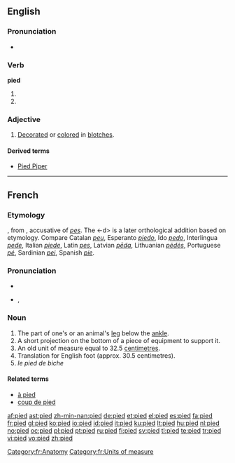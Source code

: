 ==English==

===Pronunciation===
* {{IPA|/paɪd/}}
*: {{rhymes|aɪd}}

===Verb===
'''pied'''

# {{past of|[[pi]]}}
# {{past of|[[pie]]}}

===Adjective===
{{en-adj}}

# [[decorate|Decorated]] or [[color]]ed in [[blotch]]es.

====Derived terms====
* [[Pied Piper]]

----

==French==

===Etymology===
{{etyl|fro|fr}} {{term|pié|lang=fro}}, from {{etyl|la|fr}} {{term|pedem}}, accusative of ''[[pes]]''. The <-d> is a later orthological addition based on etymology.  Compare Catalan ''[[peu]]'', Esperanto ''[[piedo]]'', Ido ''[[pedo]]'', Interlingua ''[[pede]]'', Italian ''[[piede]]'', Latin ''[[pes]]'', Latvian ''[[pēda]]'', Lithuanian ''[[pėdės]]'', Portuguese ''[[pé]]'', Sardinian ''[[pei]]'', Spanish ''[[pie]]''.

===Pronunciation===
* {{audio|Fr-pied.ogg|audio}}
* {{IPA|/pje/|lang=fr}}, {{SAMPA|/pje/}}

===Noun===
{{fr-noun|m}}

# The part of one's or an animal's [[leg]] below the [[ankle]].
# A short projection on the bottom of a piece of equipment to support it.
# An old unit of measure equal to 32.5 [[centimetre]]s.
# Translation for English foot (approx. 30.5 centimetres).
# ''le pied de biche''

====Related terms====
* [[à pied]]
* [[coup de pied]]

[[Category:fr:Anatomy]]
[[Category:fr:Units of measure]]

[[af:pied]]
[[ast:pied]]
[[zh-min-nan:pied]]
[[de:pied]]
[[et:pied]]
[[el:pied]]
[[es:pied]]
[[fa:pied]]
[[fr:pied]]
[[gl:pied]]
[[ko:pied]]
[[io:pied]]
[[id:pied]]
[[it:pied]]
[[ku:pied]]
[[lt:pied]]
[[hu:pied]]
[[nl:pied]]
[[no:pied]]
[[oc:pied]]
[[pl:pied]]
[[pt:pied]]
[[ru:pied]]
[[fi:pied]]
[[sv:pied]]
[[tl:pied]]
[[te:pied]]
[[tr:pied]]
[[vi:pied]]
[[vo:pied]]
[[zh:pied]]